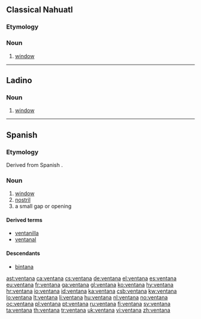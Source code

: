 ==Classical Nahuatl==

===Etymology===
{{etyl|es|nci}} {{term|ventana|lang=es}}

===Noun===
{{head|nci|noun}}

# [[window]]
<!--commented out, incomprehensible
===References===
* '''1611''', Pedro de Arenas, ''Vocabulario manual de las lenguas Castellana y Mexicana'' (1793)  Why are there two dates here? 
**: ''la ventana-'' in '''ventana'''--- Is "in ventana" a translation? If so, put it in quotes. -->

----

==Ladino==

===Noun===
{{lad-noun|l|g=f}}

# [[window]]

----

==Spanish==

===Etymology===
Derived from Spanish {{term|viento|lang=es}}.

===Noun===
{{es-noun|f}}

# [[window]]
# [[nostril]]
# a small gap or opening

====Derived terms====
* [[ventanilla]]
* [[ventanal]]

====Descendants====
* [[bintana]]

[[ast:ventana]]
[[ca:ventana]]
[[cs:ventana]]
[[de:ventana]]
[[el:ventana]]
[[es:ventana]]
[[eu:ventana]]
[[fr:ventana]]
[[ga:ventana]]
[[gl:ventana]]
[[ko:ventana]]
[[hy:ventana]]
[[hr:ventana]]
[[io:ventana]]
[[id:ventana]]
[[ka:ventana]]
[[csb:ventana]]
[[kw:ventana]]
[[lo:ventana]]
[[lt:ventana]]
[[li:ventana]]
[[hu:ventana]]
[[nl:ventana]]
[[no:ventana]]
[[oc:ventana]]
[[pl:ventana]]
[[pt:ventana]]
[[ru:ventana]]
[[fi:ventana]]
[[sv:ventana]]
[[ta:ventana]]
[[th:ventana]]
[[tr:ventana]]
[[uk:ventana]]
[[vi:ventana]]
[[zh:ventana]]